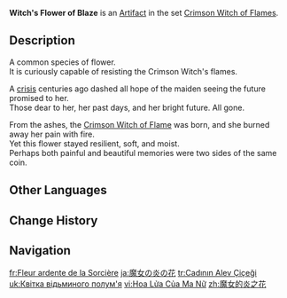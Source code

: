 {{Artifact Infobox
|image = Item Witch's Flower of Blaze.png
|set   = Crimson Witch of Flames
|piece = Flower of Life
}}
{{Description|A flower touched by the witch who once dreamt of burning away all the demons in the world. The anonymous flames affectionately caress the hands of those who touch it.}}
'''Witch's Flower of Blaze''' is an [[Artifact]] in the set [[Crimson Witch of Flames]].

==Description==
A common species of flower.<br>It is curiously capable of resisting the Crimson Witch's flames.

A [[cataclysm|crisis]] centuries ago dashed all hope of the maiden seeing the future promised to her.<br>Those dear to her, her past days, and her bright future. All gone.

From the ashes, the [[Signora|Crimson Witch of Flame]] was born, and she burned away her pain with fire.<br>Yet this flower stayed resilient, soft, and moist.<br>Perhaps both painful and beautiful memories were two sides of the same coin.

==Other Languages==
{{Other Languages
|en       = Witch's Flower of Blaze
|zhs      = 魔女的炎之花
|zhs_rm   = Mónǚ de Yán zhī Huā
|zht      = 魔女的炎之花
|zht_rm   = Mónǚ de Yán zhī Huā
|zh_tl    = Witch's Flower of Flames
|ja       = 魔女の炎の花
|ja_rm    = Majo no Honoo no Hana
|ja_tl    = Witch's Flower of Flames
|ko       = 마녀의 염화 꽃
|ko_rm    = Manyeo-ui Yeomhwa Kkot
|ko_tl    = Witch's Flower of Blaze
|es       = Flor en Llamas de la Bruja
|es_tl    = The Witch's Burning Flower
|fr       = Fleur ardente de la Sorcière
|fr_tl    = Burning Flower of the Witch
|ru       = Ведьмин огненный цветок
|ru_tl    = Witch's Fire Flower
|th       = Witch's Flower of Blaze
|vi       = Hoa Lửa Của Ma Nữ
|vi_tl    = 
|de       = Blume der Pyro-Hexe
|de_tl    = Flower of the Pyro Witch
|id       = Witch's Flower of Blaze
|pt       = Flor de Labareda da Bruxa
|pt_tl    = 
|tr       = Cadının Alev Çiçeği
|tr_tl    = The Witch's Fire Flower
|it       = Fiore di fuoco della strega
|it_tl    = Witch's Fire Flower
}}

==Change History==
{{Change History|1.0}}

==Navigation==
{{Artifact Set Navbox|Crimson Witch of Flames}}

[[fr:Fleur ardente de la Sorcière]]
[[ja:魔女の炎の花]]
[[tr:Cadının Alev Çiçeği]]
[[uk:Квітка відьминого полум'я]]
[[vi:Hoa Lửa Của Ma Nữ]]
[[zh:魔女的炎之花]]